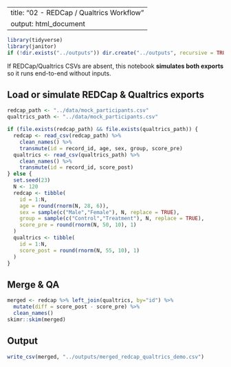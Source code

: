 
---
title: "02 - REDCap / Qualtrics Workflow"
output: html_document
---

```r
library(tidyverse)
library(janitor)
if (!dir.exists("../outputs")) dir.create("../outputs", recursive = TRUE)
```

If REDCap/Qualtrics CSVs are absent, this notebook **simulates both exports** so it runs end-to-end without inputs.

## Load or simulate REDCap & Qualtrics exports

```r
redcap_path <- "../data/mock_participants.csv"
qualtrics_path <- "../data/mock_participants.csv"

if (file.exists(redcap_path) && file.exists(qualtrics_path)) {
  redcap <- read_csv(redcap_path) %>%
    clean_names() %>%
    transmute(id = record_id, age, sex, group, score_pre)
  qualtrics <- read_csv(qualtrics_path) %>%
    clean_names() %>%
    transmute(id = record_id, score_post)
} else {
  set.seed(23)
  N <- 120
  redcap <- tibble(
    id = 1:N,
    age = round(rnorm(N, 28, 6)),
    sex = sample(c("Male","Female"), N, replace = TRUE),
    group = sample(c("Control","Treatment"), N, replace = TRUE),
    score_pre = round(rnorm(N, 50, 10), 1)
  )
  qualtrics <- tibble(
    id = 1:N,
    score_post = round(rnorm(N, 55, 10), 1)
  )
}
```

## Merge & QA

```r
merged <- redcap %>% left_join(qualtrics, by="id") %>%
  mutate(diff = score_post - score_pre) %>%
  clean_names()
skimr::skim(merged)
```

## Output

```r
write_csv(merged, "../outputs/merged_redcap_qualtrics_demo.csv")
```
